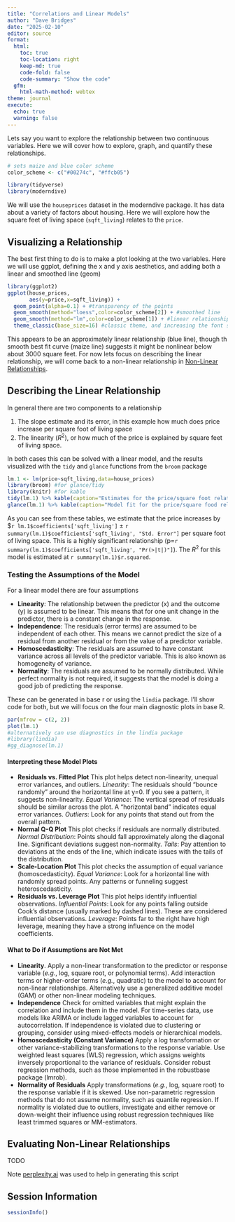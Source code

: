 ```yaml
---
title: "Correlations and Linear Models"
author: "Dave Bridges"
date: "2025-02-10"
editor: source
format: 
  html:
    toc: true
    toc-location: right
    keep-md: true
    code-fold: false
    code-summary: "Show the code"
  gfm:
    html-math-method: webtex
theme: journal
execute:
  echo: true
  warning: false
---
```


Lets say you want to explore the relationship between two continuous variables.  Here we will cover how to explore, graph, and quantify these relationships.

```r
# sets maize and blue color scheme
color_scheme <- c("#00274c", "#ffcb05")

library(tidyverse)
library(moderndive)
```

We will use the `houseprices` dataset in the moderndive package.  It has data about a variety of factors about housing.  Here we will explore how the square feet of living space (`sqft_living`) relates to the `price`.

## Visualizing a Relationship

The best first thing to do is to make a plot looking at the two variables.  Here we will use ggplot, defining the x and y axis aesthetics, and adding both a linear and smoothed line (geom)

```r
library(ggplot2)
ggplot(house_prices,
       aes(y=price,x=sqft_living)) +
  geom_point(alpha=0.1) + #transparency of the points
  geom_smooth(method="loess",color=color_scheme[2]) + #smoothed line
  geom_smooth(method="lm",color=color_scheme[1]) + #linear relationship
  theme_classic(base_size=16) #classic theme, and increasing the font size
```
This appears to be an approximately linear relationship (blue line), though th smooth best fit curve (maize line) suggests it might be nonlinear below about 3000 square feet.  For now lets focus on describing the linear relationship, we will come back to a non-linear relationship in [Non-Linear Relationships](#non_linear).

## Describing the Linear Relationship

In general there are two components to a relationship

1. The slope estimate and its error, in this example how much does price increase per square foot of living space
2. The linearity ($R^2$), or how much of the price is explained by square feet of living space.

In both cases this can be solved with a linear model, and the results visualized with the `tidy` and `glance` functions from the `broom` package

```r
lm.1 <- lm(price~sqft_living,data=house_prices)
library(broom) #for glance/tidy
library(knitr) #for kable
tidy(lm.1) %>% kable(caption="Estimates for the price/square foot relationship")
glance(lm.1) %>% kable(caption="Model fit for the price/square food relationship")
```

As you can see from these tables, we estimate that the price increases by \$`r lm.1$coefficients['sqft_living']` $\pm$ `r summary(lm.1)$coefficients['sqft_living', "Std. Error"]` per square foot of living space.  This is a highly significant relationship (p=`r summary(lm.1)$coefficients['sqft_living', "Pr(>|t|)"]`).  The $R^2$ for this model is estimated at `r summary(lm.1)$r.squared`.

### Testing the Assumptions of the Model

For a linear model there are four assumptions

* **Linearity**: The relationship between the predictor (x) and the outcome (y) is assumed to be linear. This means that for one unit change in the predictor, there is a constant change in the response.
* **Independence**: The residuals (error terms) are assumed to be independent of each other. This means we cannot predict the size of a residual from another residual or from the value of a predictor variable.
* **Homoscedasticity**: The residuals are assumed to have constant variance across all levels of the predictor variable. This is also known as homogeneity of variance.
* **Normality**: The residuals are assumed to be normally distributed. While perfect normality is not required, it suggests that the model is doing a good job of predicting the response.

These can be generated in base r or using the `lindia` package.  I'll show code for both, but we will focus on the four main diagnostic plots in base R.

```r
par(mfrow = c(2, 2))
plot(lm.1)
#alternatively can use diagnostics in the lindia package
#library(lindia)
#gg_diagnose(lm.1)
```

#### Interpreting these Model Plots

* **Residuals vs. Fitted Plot** This plot helps detect non-linearity, unequal error variances, and outliers.  *Linearity*: The residuals should "bounce randomly" around the horizontal line at y=0. If you see a pattern, it suggests non-linearity.  *Equal Variance*: The vertical spread of residuals should be similar across the plot. A "horizontal band" indicates equal error variances. *Outliers*: Look for any points that stand out from the overall pattern.
* **Normal Q-Q Plot** This plot checks if residuals are normally distributed. *Normal Distribution*: Points should fall approximately along the diagonal line. Significant deviations suggest non-normality. *Tails*: Pay attention to deviations at the ends of the line, which indicate issues with the tails of the distribution.
* **Scale-Location Plot** This plot checks the assumption of equal variance (homoscedasticity). *Equal Variance*: Look for a horizontal line with randomly spread points. Any patterns or funneling suggest heteroscedasticity.
* **Residuals vs. Leverage Plot** This plot helps identify influential observations. *Influential Points*: Look for any points falling outside Cook's distance (usually marked by dashed lines). These are considered influential observations. *Leverage*: Points far to the right have high leverage, meaning they have a strong influence on the model coefficients.

#### What to Do if Assumptions are Not Met

* **Linearity**.  Apply a non-linear transformation to the predictor or response variable (*e.g.*, log, square root, or polynomial terms).  Add interaction terms or higher-order terms (*e.g.*, quadratic) to the model to account for non-linear relationships.  Alternatively use a generalized additive model (GAM) or other non-linear modeling techniques.
* **Independence**  Check for omitted variables that might explain the correlation and include them in the model.  For time-series data, use models like ARIMA or include lagged variables to account for autocorrelation.  If independence is violated due to clustering or grouping, consider using mixed-effects models or hierarchical models.
* **Homoscedasticity (Constant Variance)**  Apply a log transformation or other variance-stabilizing transformations to the response variable.  Use weighted least squares (WLS) regression, which assigns weights inversely proportional to the variance of residuals.  Consider robust regression methods, such as those implemented in the robustbase package (lmrob).
* **Normality of Residuals**  Apply transformations (*e.g.*, log, square root) to the response variable if it is skewed.  Use non-parametric regression methods that do not assume normality, such as quantile regression.  If normality is violated due to outliers, investigate and either remove or down-weight their influence using robust regression techniques like least trimmed squares or MM-estimators.

## Evaluating Non-Linear Relationships {#non_linear}

TODO

Note [perplexity.ai](perplexity.ai) was used to help in generating this script

## Session Information

```r
sessionInfo()
```
